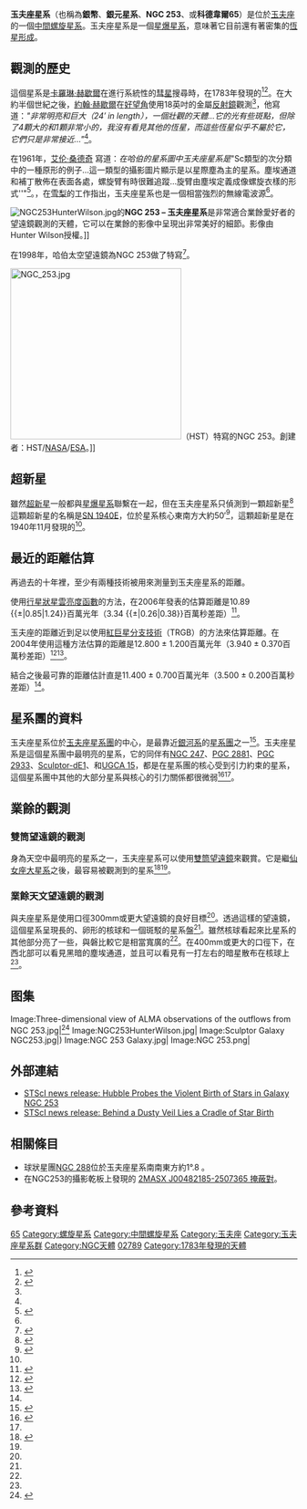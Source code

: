 {{Infobox Galaxy
| name = 玉夫座星系
| image = [[File:Ngc253_2mass_barred_spiral.jpg|275px]]
|caption = 在[[近紅外|近紅外]]波長上看見的玉夫座星系。創建者：[[2微米全天巡天|2MASS]]，北方在上。
| epoch = [[J2000|J2000]]
| ra = {{RA|00|47|33}}<ref name="ned" />
| dec = {{DEC|-25|17|18}}<ref name="ned" />
| constellation name = [[玉夫座|玉夫座]]
| z = 243 ± 2 [[公里|公里]]/秒<ref name="ned" />
| dist_ly = 11.4 ± 0.7 [[光年|百萬光年]]<br />   (3.5 ± 0.2 [[秒差距|百萬秒差距]])<ref name="Rekolaetal2005" />
| type = SAB(s)c<ref name="ned" />
| appmag_v = 8.0<ref name="ned" />
| size_v = 27′.5 × 6′.8<ref name="ned" />
| notes =
| names =銀幣星系<ref name="ned" />、[[星雲星團總星表|NGC]] 253<ref name="ned" />、UGCA 13<ref name="ned" />、 [[Principal_Galaxies_Catalogue|PGC]] 2789<ref name="ned" />
}}

'''玉夫座星系'''（也稱為'''銀幣'''、'''銀元星系'''、'''NGC 253'''、或'''科德韋爾65'''）是位於[[玉夫座|玉夫座]]的一個[[中間螺旋星系|中間螺旋星系]]。玉夫座星系是一個[[星爆星系|星爆星系]]，意味著它目前還有著密集的[[恆星形成|恆星形成]]。

== 觀測的歷史 ==

這個星系是[[卡羅琳·赫歇爾|卡羅琳·赫歇爾]]在進行系統性的[[彗星|彗星]]搜尋時，在1783年發現的<ref name="Dreyer1888">{{cite journal
  | author = Dreyer, J. L. E.
  | title = A New General Catalogue of Nebulae and Clusters of Stars,being the Catalogue of the late Sir John F.W. Herschel, Bart., revised, corrected, and enlarged
  | journal = Memoirs of the Royal Astronomical Society
  | year = 1888
  | volume = 49
  | pages = 1–237
  | url = http://adsabs.harvard.edu/cgi-bin/nph-bib_query?bibcode=1888MmRAS..49....1D }}</ref><ref name="Burnhams">{{cite book 
 | last = Burnham
 | first = Robert
 | authorlink = Robert Burnham, Jr.
 | title = Burnham's Celestial Handbook; An Observers Guide to the Universe Beyond the Solar System; Volume Three, Pavo Through Vulpecula
 | publisher = Dover Publications, Inc.
 | year = 1978
 | isbn = 0-486-24065-7
 | page = 1736
}}</ref>。在大約半個世紀之後，[[約翰·赫歇爾|約翰·赫歇爾]]在[[好望角|好望角]]使用18英吋的金屬[[反射鏡|反射鏡]]觀測<ref name="Burnhams" />，他寫道：''"非常明亮和巨大（24′ in length），一個壯觀的天體…它的光有些斑點，但除了4顆大的和1顆非常小的，我沒有看見其他的恆星，而這些恆星似乎不屬於它，它們只是非常接近…"''<ref name="Burnhams" />。 

在1961年，[[艾伦·桑德奇|艾伦·桑德奇]] 寫道：''在哈伯的星系圖中玉夫座星系是''"Sc類型的次分類中的一種原形的例子…這一類型的攝影圖片顯示是以星際塵為主的星系。塵埃通道和補丁散佈在表面各處，螺旋臂有時很難追蹤…旋臂由塵埃定義成像螺旋衣樣的形式''"<ref name="Sandage1961">{{cite book 
 | last = Sandage
 | first = Allan
 | authorlink = Allan Sandage
 | title = The Hubble atlas of galaxies
 | publisher = Washington: Carnegie Institution
 | year = 1961
 | id = 
 | pages = 
 | url = http://adsabs.harvard.edu/cgi-bin/nph-bib_query?bibcode=1961hag..book.....S
}}</ref>。{{link-en|伯納德·米爾斯|Bernard Mills}}，在[[悉尼|雪梨]]的工作指出，玉夫座星系也是一個相當強烈的無線電波源<ref name="Burnhams" />。

[[File:NGC253HunterWilson.jpg|left]]的'''NGC 253 – 玉夫座星系'''是非常適合業餘愛好者的望遠鏡觀測的天體，它可以在業餘的影像中呈現出非常美好的細節。影像由Hunter Wilson授權。]]

在1998年，哈伯太空望遠鏡為NGC 253做了特寫<ref name="hubb">{{cite web
  | title=HubbleSite NewsCenter
  | work=Results for NGC 253
  | url=http://hubblesite.org/newscenter/archive/releases/1998/42/image/a
  | accessdate=2007-04-05
  | archive-date=2016-03-04
  | archive-url=https://web.archive.org/web/20160304112403/http://hubblesite.org/newscenter/archive/releases/1998/42/image/a/
  | dead-url=no
  }}</ref>。

[[File:NGC_253.jpg|300px]]（HST）特寫的NGC 253。創建者：HST/[[NASA|NASA]]/[[ESA|ESA]]。]]

== 超新星 ==

雖然[[超新星|超新星]]一般都與[[星爆星系|星爆星系]]聯繫在一起，但在玉夫座星系只偵測到一顆超新星<ref name="ned">{{cite web
  | title=NASA/IPAC Extragalactic Database
  | work=Results for extended name search on NGC 253
  | url=http://nedwww.ipac.caltech.edu/
  | accessdate=2006-11-25
  | archive-date=2013-06-07
  | archive-url=https://www.webcitation.org/6HCTOFxDD?url=http://ned.ipac.caltech.edu/
  | dead-url=no
  }}</ref>這顆超新星的名稱是[[SN_1940E|SN 1940E]]，位於星系核心東南方大約50′<ref name="barbonetal1984">{{cite journal
  | author= R. Barbon, E. Cappellaro, F. Ciatti, M. Turatto, C. T. Kowal
  | title=A revised supernova catalogue
  | journal=Astronomy & Astrophysics Supplement Series
  | year=1984
  | volume=58
  | pages=735–750
  | url=http://adsabs.harvard.edu/abs/1984A&AS...58..735B}}</ref>，這顆超新星是在1940年11月發現的<ref name="barbonetal1984" />。

== 最近的距離估算 ==

再過去的十年裡，至少有兩種技術被用來測量到玉夫座星系的距離。 

使用[[行星狀星雲亮度函數|行星狀星雲亮度函數]]的方法，在2006年發表的估算距離是10.89 {{±|0.85|1.24}}百萬光年（3.34 {{±|0.26|0.38}}百萬秒差距）<ref name="Rekolaetal2005">{{cite journal
  | author = Rekola, R.; Richer, M. G.; McCall, Marshall L.; Valtonen, M. J.; Kotilainen, J. K.; Flynn, Chris
  | title = Distance to NGC 253 based on the planetary nebula luminosity function
  | journal = Monthly Notices of the Royal Astronomical Society
  | year = 2005
  | volume = 361
  | issue = 1
  | pages = 330–336
  | url = http://adsabs.harvard.edu/cgi-bin/nph-bib_query?bibcode=2005MNRAS.361..330R
   | doi = 10.1111/j.1365-2966.2005.09166.x
}}</ref>。

玉夫座的距離近到足以使用[[紅巨星分支技術|紅巨星分支技術]]（TRGB）的方法來估算距離。在2004年使用這種方法估算的距離是12.800 ± 1.200百萬光年（3.940 ± 0.370百萬秒差距）<ref name="karachentsevetal2004">{{cite journal
  | author = I. D. Karachentsev, V. E. Karachentseva, W. K. Hutchmeier, D. I. Makarov
  | title = A Catalog of Neighboring Galaxies
  | journal = Astronomical Journal
  | year = 2004
  | volume = 127
  | pages = 2031–2068
  | url = http://adsabs.harvard.edu/abs/2004AJ....127.2031K
  | doi = 10.1086/382905
  | access-date = 2009-03-07
  | archive-date = 2007-10-12
  | archive-url = https://web.archive.org/web/20071012005906/http://adsabs.harvard.edu/abs/2004AJ....127.2031K
  | dead-url = no
  }}</ref><ref name="Karachentsevetal2006">{{cite journal
  | author = Karachentsev, I. D.; Kashibadze, O. G.
  | title = Masses of the local group and of the M81 group estimated from distortions in the local velocity field
  | journal = Astrophysics
  | year = 2006
  | volume = 49
  | issue = 1
  | pages = 3–18
  | url = http://adsabs.harvard.edu/cgi-bin/nph-bib_query?bibcode=2006Ap.....49....3K   | doi = 10.1007/s10511-006-0002-6
}}</ref>。

結合之後最可靠的距離估計直是11.400 ± 0.700百萬光年（3.500 ± 0.200百萬秒差距）<ref name="Rekolaetal2005" />。

== 星系團的資料 ==

玉夫座星系位於[[玉夫座星系團|玉夫座星系團]]的中心，是最靠近[[銀河系|銀河系]]的[[星系團|星系團]]之一<ref name="karachentsev2005">{{cite journal
  | author=I. D. Karachentsev
  | title=The Local Group and Other Neighboring Galaxy Groups
  | journal=Astronomical Journal
  | year=2005
  | volume=129
  | pages=178–188
  | url=http://adsabs.harvard.edu/abs/2005AJ....129..178K
  | doi=10.1086/426368
  | access-date=2009-03-07
  | archive-date=2008-02-21
  | archive-url=https://web.archive.org/web/20080221004030/http://adsabs.harvard.edu/abs/2005AJ....129..178K
  | dead-url=no
  }}</ref>。玉夫座星系是這個星系團中最明亮的星系，它的同伴有[[NGC_247|NGC 247]]、[[PGC_2881|PGC 2881]]、[[PGC_2933|PGC 2933]]、[[Sculptor-dE1|Sculptor-dE1]]、和[[UGCA_15|UGCA 15]]，都是在星系團的核心受到引力約束的星系，這個星系團中其他的大部分星系與核心的引力關係都很微弱<ref name="karachentsevetal2003">{{cite journal
  | author=I. D. Karachentsev, E. K. Grebel, M. E. Sharina, A. E. Dolphin, D. Geisler, P. Guhathakrta, P. W. Hodge, V. E. Karachentseva, A. Sarajedini, P. Seitzer
  | title=Distances to nearby galaxies in Sculptor
  | journal=Astronomy and Astrophysics
  | year=2003
  | volume=404
  | pages=93–111
  | url=http://adsabs.harvard.edu/abs/2003A&A...404...93K
  | doi=10.1051/0004-6361:20030170
  | access-date=2020-09-14
  | archive-date=2019-07-16
  | archive-url=https://web.archive.org/web/20190716033147/http://adsabs.harvard.edu/abs/2003A%26A...404...93K
  | dead-url=no
  }}</ref><ref name="karachentsev2005" />。


== 業餘的觀測 ==
=== 雙筒望遠鏡的觀測 ===

身為天空中最明亮的星系之一，玉夫座星系可以使用[[雙筒望遠鏡|雙筒望遠鏡]]來觀賞。它是繼[[仙女座大星系|仙女座大星系]]之後，最容易被觀測到的星系<ref name="NSOG">{{cite book 
 | last = Kepple
 | first = George Robert
 | coauthors = Glen W. Sanner
 | title = The Night Sky Observer's Guide, Volume 2
 | publisher = Willmann-Bell, Inc.
 | year = 1998
 | isbn = 0-943396-60-3
 | pages = 365, 371
}}</ref><ref name="Burnhams"/>。

=== 業餘天文望遠鏡的觀測 ===
與夫座星系是使用口徑300mm或更大望遠鏡的良好目標<ref name="NSOG" />。透過這樣的望遠鏡，這個星系呈現長的、卵形的核球和一個斑駁的星系盤<ref name="NSOG" />。雖然核球看起來比星系的其他部分亮了一些，與磐比較它是相當寬廣的<ref name="NSOG" />。在400mm或更大的口徑下，在西北部可以看見黑暗的塵埃通道，並且可以看見有一打左右的暗星散布在核球上<ref name="NSOG" />。

== 图集==
<gallery>
Image:Three-dimensional view of ALMA observations of the outflows from NGC 253.jpg|<ref>{{cite news|title=Starburst to Star Bust|url=http://www.eso.org/public/news/eso1334/|accessdate=15 August 2013|newspaper=ESO Press Release|archive-date=2016-01-14|archive-url=https://web.archive.org/web/20160114012827/http://www.eso.org/public/news/eso1334/|dead-url=no}}</ref>
Image:NGC253HunterWilson.jpg|
Image:Sculptor Galaxy NGC253.jpg|)
Image:NGC 253 Galaxy.jpg|
Image:NGC 253.png|
</gallery>

== 外部連結 ==
* [http://hubblesite.org/newscenter/newsdesk/archive/releases/1995/10/ STScI news release: Hubble Probes the Violent Birth of Stars in Galaxy NGC 253] {{Wayback|url=http://hubblesite.org/newscenter/newsdesk/archive/releases/1995/10/ |date=20060815202449 }}
* [http://hubblesite.org/newscenter/newsdesk/archive/releases/1998/42/ STScI news release: Behind a Dusty Veil Lies a Cradle of Star Birth] {{Wayback|url=http://hubblesite.org/newscenter/newsdesk/archive/releases/1998/42/ |date=20060904225045 }}

== 相關條目 ==
* 球狀星團[[NGC_288|NGC 288]]位於玉夫座星系南南東方約1°.8 。
* 在NGC253的攝影乾板上發現的 [[2MASX_J00482185-2507365_掩蔽對|2MASX J00482185-2507365 掩蔽對]]。 

== 參考資料 ==
{{reflist}}

{{模板:科德韦尔天体}}

[[Category:科德韦尔天体|65]]
[[Category:螺旋星系|Category:螺旋星系]]
[[Category:中間螺旋星系|Category:中間螺旋星系]]
[[Category:玉夫座|Category:玉夫座]]
[[Category:玉夫座星系群|Category:玉夫座星系群]]
[[Category:NGC天體|Category:NGC天體]]
[[Category:PGC天體|02789]]
[[Category:1783年發現的天體|Category:1783年發現的天體]]